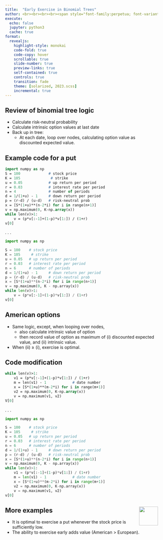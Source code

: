 ```yaml
---
title:  "Early Exercise in Binomial Trees"
author: <br><br><br><br><span style="font-family:perpetua; font-variant:small-caps; color:#606060;">Kerry Back</span><br><br><img src="RiceBusiness-transparent-logo-sm.png"  height=80>
execute:
  echo: false
  jupyter: python3
  cache: true
format: 
  revealjs:
    highlight-style: monokai
    code-fold: true
    code-copy: hover
    scrollable: true
    slide-number: true
    preview-links: true
    self-contained: true
    controls: true
    transition: fade
    theme: [solarized, 2023.scss]
    incremental: true
---
```


## Review of binomial tree logic

- Calculate risk-neutral probability
- Calculate intrinsic option values at last date
- Back up in tree:
  - At each date, loop over nodes, calculating option value as discounted expected value.

## Example code for a put

```.p
import numpy as np
S = 100             # stock price
K = 105              # strike
u = 0.05            # up return per period
r = 0.03            # interest rate per period
n = 4               # number of periods
d = 1/(1+u) - 1     # down return per period
p = (r-d) / (u-d)   # risk-neutral prob
x = [S*(1+u)**(n-2*i) for i in range(n+1)]
v = np.maximum(0, K-np.array(x))
while len(v)>1:
    v = (p*v[:-1]+(1-p)*v[1:]) / (1+r)
v[0]
```
. . .


```python
import numpy as np

S = 100    # stock price
K = 105     # strike
u = 0.05   # up return per period
r = 0.03   # interest rate per period
n = 6      # number of periods
d = 1/(1+u) - 1     # down return per period
p = (r-d) / (u-d)   # risk-neutral prob
x = [S*(1+u)**(n-2*i) for i in range(n+1)]
v = np.maximum(0, K - np.array(x))
while len(v)>1:
    v = (p*v[:-1]+(1-p)*v[1:]) / (1+r)
v[0]
```

## American options

- Same logic, except, when looping over nodes,
  - also calculate intrinsic value of option
  - then record value of option as maximum of (i) discounted expected value, and (ii) intrinsic value.
- When (ii) $\ge$ (i), exercise is optimal.

## Code modification

```.p
while len(v)>1:
    v1 = (p*v[:-1]+(1-p)*v[1:]) / (1+r)
    m = len(v1) - 1            # date number
    x = [S*(1+u)**(m-2*i) for i in range(m+1)]
    v2 = np.maximum(0, K-np.array(x))
    v = np.maximum(v1, v2)
V[0]
```

. . .

```python
import numpy as np

S = 100    # stock price
K = 105     # strike
u = 0.05   # up return per period
r = 0.03   # interest rate per period
n = 6      # number of periods
d = 1/(1+u) - 1     # down return per period
p = (r-d) / (u-d)   # risk-neutral prob
x = [S*(1+u)**(n-2*i) for i in range(n+1)]
v = np.maximum(0, K - np.array(x))
while len(v)>1:
    v1 = (p*v[:-1]+(1-p)*v[1:]) / (1+r)
    m = len(v1) - 1            # date number
    x = [S*(1+u)**(m-2*i) for i in range(m+1)]
    v2 = np.maximum(0, K-np.array(x))
    v = np.maximum(v1, v2)
v[0]
```

## More examples <a href="https://bbcx-investments.com/futures-options/binomial-trees"><img src="images/Rice_Owl.jpg" style="width:.65in;" align="right"> </a>


- It is optimal to exercise a put whenever the stock price is sufficiently low.
- The ability to exercise early adds value (American > European).